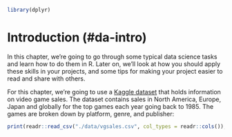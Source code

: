 ```r
library(dplyr)
```

# Introduction (#da-intro)

In this chapter, we're going to go through some typical data science tasks and learn how to do them in R. Later on, we'll look at how you should apply these skills in your projects, and some tips for making your project easier to read and share with others.

For this chapter, we're going to use a  [Kaggle dataset](https://www.kaggle.com/gregorut/videogamesales) that holds information on video game sales. The dataset contains sales in North America, Europe, Japan and globally for the top games each year going back to 1985. The games are broken down by platform, genre, and publisher:

```r
print(readr::read_csv("./data/vgsales.csv", col_types = readr::cols()), n = 5)
```
